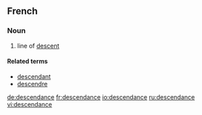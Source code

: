 ==French==
===Noun===
{{fr-noun|f}}
#line of [[descent]]

====Related terms====
*[[descendant]]
*[[descendre]]

[[de:descendance]]
[[fr:descendance]]
[[io:descendance]]
[[ru:descendance]]
[[vi:descendance]]